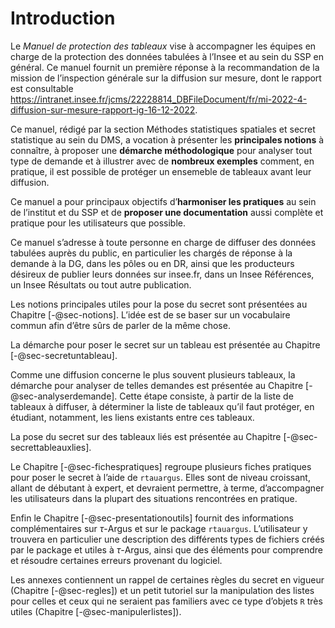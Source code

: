 # Introduction {.unnumbered}

Le *Manuel de protection des tableaux* vise à accompagner les équipes en charge de la protection des données tabulées à l’Insee et au sein du SSP en général. Ce manuel fournit un première réponse à la recommandation de la mission de l’inspection générale sur la diffusion sur mesure, dont le rapport est consultable [https://intranet.insee.fr/jcms/22228814_DBFileDocument/fr/mi-2022-4-diffusion-sur-mesure-rapport-ig-16-12-2022](ici).

Ce manuel, rédigé par la section Méthodes statistiques spatiales et secret statistique au sein du DMS, a vocation à présenter les **principales notions** à connaître, à proposer une **démarche méthodologique** pour analyser tout type de demande et à illustrer avec de **nombreux exemples** comment, en pratique, il est possible de protéger un ensemeble de tableaux avant leur diffusion.  

Ce manuel a pour principaux objectifs d'**harmoniser les pratiques** au sein de l'institut et du SSP et de **proposer une documentation** aussi complète et pratique pour les utilisateurs que possible.  

Ce manuel s'adresse à toute personne en charge de diffuser des données tabulées auprès du public, en particulier les chargés de réponse à la demande à la DG, dans les pôles ou en DR, ainsi que les producteurs désireux de publier leurs données sur insee.fr, dans un Insee Références, un Insee Résultats ou tout autre publication.

Les notions principales utiles pour la pose du secret sont présentées au Chapitre [-@sec-notions]. L'idée est de se baser sur un vocabulaire commun afin d'être sûrs de parler de la même chose.  

La démarche pour poser le secret sur un tableau est présentée au Chapitre [-@sec-secretuntableau]. 

Comme une diffusion concerne le plus souvent plusieurs tableaux, la démarche pour analyser de telles demandes est présentée au Chapitre [-@sec-analyserdemande]. Cette étape consiste, à partir de la liste de tableaux à diffuser, à déterminer la liste de tableaux qu'il faut protéger, en étudiant, notamment, les liens existants entre ces tableaux.  

La pose du secret sur des tableaux liés est présentée au Chapitre [-@sec-secrettableauxlies].

Le Chapitre [-@sec-fichespratiques] regroupe plusieurs fiches pratiques pour poser le secret à l'aide de `rtauargus`. Elles sont de niveau croissant, allant de débutant à expert, et devraient permettre, à terme, d'accompagner les utilisateurs dans la plupart des situations rencontrées en pratique.  

Enfin le Chapitre [-@sec-presentationoutils] fournit des informations complémentaires sur $\tau$-Argus et sur le package `rtauargus`. L'utilisateur y trouvera en particulier une description des différents types de fichiers créés par le package et utiles à $\tau$-Argus, ainsi que des éléments pour comprendre et résoudre certaines erreurs provenant du logiciel.  

Les annexes contiennent un rappel de certaines règles du secret en vigueur (Chapitre [-@sec-regles]) et un petit tutoriel sur la manipulation des listes pour celles et ceux qui ne seraient pas familiers avec ce type d'objets `R` très utiles (Chapitre [-@sec-manipulerlistes]).

